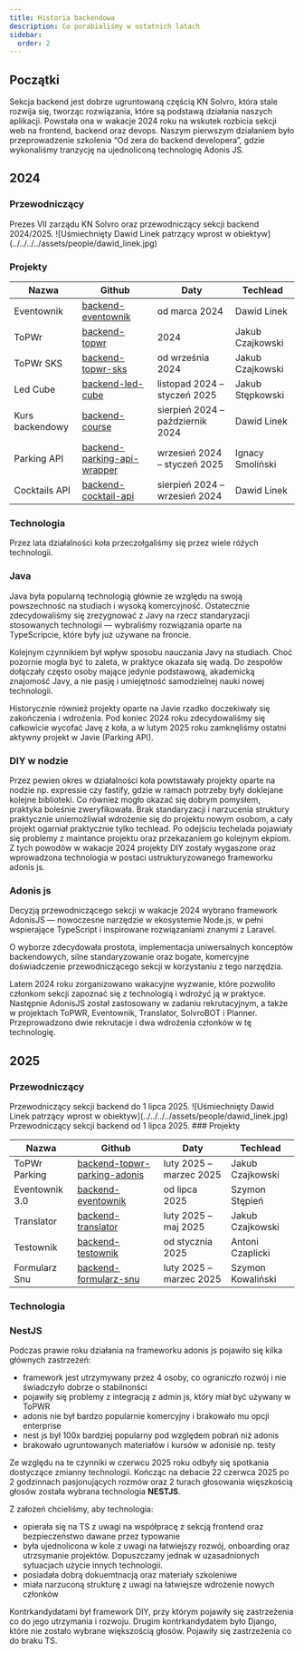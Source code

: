 ```yaml
---
title: Historia backendowa
description: Co porabialiśmy w ostatnich latach
sidebar:
  order: 2
---
```




## Początki

Sekcja backend jest dobrze ugruntowaną częścią KN Solvro, która stale rozwija się, tworząc rozwiązania, które są podstawą działania naszych aplikacji. Powstała ona w wakacje 2024 roku na wskutek rozbicia sekcji web na frontend, backend oraz devops. Naszym pierwszym działaniem było przeprowadzenie szkolenia “Od zera do backend developera”, gdzie wykonaliśmy tranzycję na ujednoliconą technologię Adonis JS.

## 2024

### Przewodniczący

<CardGrid>
  <Card title="Dawid Linek">
    Prezes VII zarządu KN Solvro oraz przewodniczący sekcji backend 2024/2025.
  </Card>
  ![Uśmiechnięty Dawid Linek patrzący wprost w
  obiektyw](../../../../assets/people/dawid_linek.jpg)
</CardGrid>

### Projekty

| Nazwa           | Github                                                                               | Daty                             | Techlead         |
| --------------- | ------------------------------------------------------------------------------------ | -------------------------------- | ---------------- |
| Eventownik      | [backend-eventownik](https://github.com/Solvro/backend-eventownik)                   | od marca 2024                    | Dawid Linek      |
| ToPWr           | [backend-topwr](https://github.com/Solvro/backend-topwr)                             | 2024                             | Jakub Czajkowski |
| ToPWr SKS       | [backend-topwr-sks](https://github.com/Solvro/backend-topwr-sks)                     | od września 2024                 | Jakub Czajkowski |
| Led Cube        | [backend-led-cube](https://github.com/Solvro/backend-led-cube)                       | listopad 2024 – styczeń 2025     | Jakub Stępkowski |
| Kurs backendowy | [backend-course](https://github.com/Solvro/backend-course)                           | sierpień 2024 – październik 2024 | Dawid Linek      |
| Parking API     | [backend-parking-api-wrapper](https://github.com/Solvro/backend-parking-api-wrapper) | wrzesień 2024 – styczeń 2025     | Ignacy Smoliński |
| Cocktails API   | [backend-cocktail-api](https://github.com/Solvro/backend-cocktail-api)               | sierpień 2024 – wrzesień 2024    | Dawid Linek      |

### Technologia

Przez lata działalności koła przeczołgaliśmy się przez wiele różych technologii.

### Java

Java była popularną technologią głównie ze względu na swoją powszechność na studiach i wysoką komercyjność. Ostatecznie zdecydowaliśmy się zrezygnować z Javy na rzecz standaryzacji stosowanych technologii — wybraliśmy rozwiązania oparte na TypeScripcie, które były już używane na froncie.

Kolejnym czynnikiem był wpływ sposobu nauczania Javy na studiach. Choć pozornie mogła być to zaleta, w praktyce okazała się wadą. Do zespołów dołączały często osoby mające jedynie podstawową, akademicką znajomość Javy, a nie pasję i umiejętność samodzielnej nauki nowej technologii.

Historycznie również projekty oparte na Javie rzadko doczekiwały się zakończenia i wdrożenia. Pod koniec 2024 roku zdecydowaliśmy się całkowicie wycofać Javę z koła, a w lutym 2025 roku zamknęliśmy ostatni aktywny projekt w Javie (Parking API).

### DIY w nodzie

Przez pewien okres w działalności koła powtstawały projekty oparte na nodzie np. expressie czy fastify, gdzie w ramach potrzeby były doklejane kolejne biblioteki. Co również mogło okazać się dobrym pomysłem, praktyka boleśnie zweryfikowała. Brak standaryzacji i narzucenia struktury praktycznie uniemożliwiał wdrożenie się do projektu nowym osobom, a cały projekt ogarniał praktycznie tylko techlead. Po odejściu techelada pojawiały się problemy z maintance projektu oraz przekazaniem go kolejnym ekpiom. Z tych powodów w wakacje 2024 projekty DIY zostały wygaszone oraz wprowadzona technologia w postaci ustrukturyzowanego frameworku adonis js.

### Adonis js

Decyzją przewodniczącego sekcji w wakacje 2024 wybrano framework AdonisJS — nowoczesne narzędzie w ekosystemie Node.js, w pełni wspierające TypeScript i inspirowane rozwiązaniami znanymi z Laravel.

O wyborze zdecydowała prostota, implementacja uniwersalnych konceptów backendowych, silne standaryzowanie oraz bogate, komercyjne doświadczenie przewodniczącego sekcji w korzystaniu z tego narzędzia.

Latem 2024 roku zorganizowano wakacyjne wyzwanie, które pozwoliło członkom sekcji zapoznać się z technologią i wdrożyć ją w praktyce. Następnie AdonisJS został zastosowany w zadaniu rekrutacyjnym, a także w projektach ToPWR, Eventownik, Translator, SolvroBOT i Planner. Przeprowadzono dwie rekrutacje i dwa wdrożenia członków w tę technologię.

## 2025

### Przewodniczący

<CardGrid>
  <Card title="Dawid Linek">
    Przewodniczący sekcji backend do 1 lipca 2025.
  </Card>
  ![Uśmiechnięty Dawid Linek patrzący wprost w
  obiektyw](../../../../assets/people/dawid_linek.jpg)
</CardGrid>
<CardGrid>
  <Card title="Szymon Stępień">
    Przewodniczący sekcji backend od 1 lipca 2025.
  </Card>
</CardGrid>
### Projekty

| Nazwa          | Github                                                                                 | Daty                    | Techlead          |
| -------------- | -------------------------------------------------------------------------------------- | ----------------------- | ----------------- |
| ToPWr Parking  | [backend-topwr-parking-adonis](https://github.com/Solvro/backend-topwr-parking-adonis) | luty 2025 – marzec 2025 | Jakub Czajkowski  |
| Eventownik 3.0 | [backend-eventownik](https://github.com/Solvro/backend-eventownik)                     | od lipca 2025           | Szymon Stępień    |
| Translator     | [backend-translator](https://github.com/Solvro/backend-translator)                     | luty 2025 – maj 2025    | Jakub Czajkowski  |
| Testownik      | [backend-testownik](https://github.com/Solvro/backend-testownik)                       | od stycznia 2025        | Antoni Czaplicki  |
| Formularz Snu  | [backend-formularz-snu](https://github.com/Solvro/backend-formularz-snu)               | luty 2025 – marzec 2025 | Szymon Kowaliński |

### Technologia

### NestJS

Podczas prawie roku działania na frameworku adonis js pojawiło się kilka głównych zastrzeżeń:

- framework jest utrzymywany przez 4 osoby, co ograniczło rozwój i nie świadczyło dobrze o stabilnonści
- pojawiły się problemy z integracją z admin js, który miał być używany w ToPWR
- adonis nie był bardzo popularnie komercyjny i brakowało mu opcji enterprise
- nest js był 100x bardziej popularny pod względem pobrań niż adonis
- brakowało ugruntowanych materiałów i kursów w adonisie np. testy

Ze względu na te czynniki w czerwcu 2025 roku odbyły się spotkania dostyczące zmianny technologii. Kończąc na debacie 22 czerwca 2025 po 2 godzinnach pasjonujących rozmów oraz 2 turach głosowania więszkością głosów została wybrana technologia **NESTJS**.

Z założeń chcieliśmy, aby technologia:

- opierała się na TS z uwagi na współpracę z sekcją frontend oraz bezpieczeństwo dawane przez typowanie
- była ujednolicona w kole z uwagi na łatwiejszy rozwój, onboarding oraz utrzsymanie projektów. Dopuszczamy jednak w uzasadnionych sytuacjach użycie innych technologii.
- posiadała dobrą dokuemtnacją oraz materiały szkoleniwe
- miała narzuconą strukturę z uwagi na łatwiejsze wdrożenie nowych członków

Kontrkandydatami był framework DIY, przy którym pojawiły się zastrzeżenia co do jego utrzymania i rozwoju. Drugim kontrkandydatem było Django, które nie zostało wybrane większością głosów. Pojawiły się zastrzeżenia co do braku TS.
